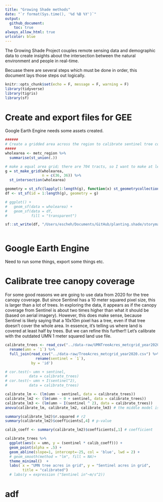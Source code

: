 ```yaml
---
title: "Growing Shade methods"
date: "`r format(Sys.time(), '%d %B %Y')`"
output: 
  github_document:
    toc: true
always_allow_html: true
urlcolor: blue
---
```


The Growing Shade Project couples remote sensing data and demographic data to create insights about the intersection between the natural environment and people in real-time. 

Becuase there are several steps which must be done in order, this document lays those steps out logically. 


```r
knitr::opts_chunk$set(echo = F, message = F, warning = F)
library(tidyverse)
library(tigris)
library(sf)

```

# Create and export files for GEE

Google Earth Engine needs some assets created. 

```r
######
# Create a gridded area across the region to calibrate sentinel tree cover with 1m2 land cover tree data
#####
wholearea <- metc_region %>%
  summarise(st_union(.))

# make a equal area grid; there are 704 tracts, so I want to make at least 1000 grids I think?
g = st_make_grid(wholearea,
                 n = c(36, 36)) %>% 
  st_intersection(wholearea) 

geometry = st_sfc(lapply(1:length(g), function(x) st_geometrycollection()))
df <- st_sf(id = 1:length(g), geometry = g)

# ggplot() +
#   geom_sf(data = wholearea) +
#   geom_sf(data = df,
#           fill = "transparent")

sf::st_write(df, "/Users/escheh/Documents/GitHub/planting.shade/storymap-info/shapefiles/metc_grid.shp", append = FALSE)



```


# Google Earth Engine

Need to run some things, export some things etc.

# Calibrate tree canopy coverage

For some good reasons we are going to use data from 2020 for the tree canopy coverage. But since Sentinel has a 10 meter squared pixel size, this is larger than a lot of trees. In exploring the data, it appears as if the canopy coverage from Sentinel is about two times higher than what it should be (based on aerial imagery). However, this does make sense, because Sentinel is likely saying that a 10x10m pixel has a tree, even if that tree doesn't cover the whole area. In essence, it's telling us where land is covered at least half by trees. But we can refine this further!! Let's calibrate with the outdated UMN 1 meter squared land use file. 


```r
calibrate_trees <- read_csv("../data-raw/UMNTreeAcres_metcgrid_year2020.csv") %>%
  rename(umn = `1`) %>%
  full_join(read_csv("../data-raw/TreeAcres_metcgrid_year2020.csv") %>%
              rename(sentinel = `1`),
            by = 'id')

# cor.test(~ umn + sentinel,
#          data = calibrate_trees)
# cor.test(~ umn + I(sentinel^2),
#          data = calibrate_trees)

calibrate_lm <- (lm(umn ~ sentinel, data = calibrate_trees))
calibrate_lm2 <- (lm(umn ~ 0 + sentinel, data = calibrate_trees))
calibrate_lm3 <- (lm(umn ~ I(sentinel ^ 2), data = calibrate_trees))
anova(calibrate_lm, calibrate_lm2, calibrate_lm3) # the middle model is best!

summary(calibrate_lm2)$r.squared # r2
summary(calibrate_lm2)$coefficients[,4] # p-value

calib_coeff <- summary(calibrate_lm2)$coefficients[,1] # coefficient

calibrate_trees %>%
  ggplot(aes(x = umn, y = (sentinel * calib_coeff))) +
  geom_point(alpha = .5) +
  geom_abline(slope=1, intercept=-25, col = 'blue', lwd = 2) +
  # geom_smooth(method = "lm", fill = NA)+
  theme_minimal()  + 
  labs( x = "UMN tree acres in grid", y = "Sentinel acres in grid",
        title = "calibrated")
  # labs(y = expression ("Sentinel in"~m/s^2))

```


# adf






